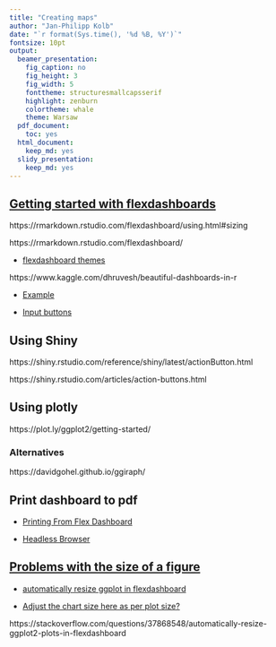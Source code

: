 ```yaml
---
title: "Creating maps"
author: "Jan-Philipp Kolb"
date: "`r format(Sys.time(), '%d %B, %Y')`"
fontsize: 10pt
output:
  beamer_presentation: 
    fig_caption: no
    fig_height: 3
    fig_width: 5
    fonttheme: structuresmallcapsserif
    highlight: zenburn
    colortheme: whale
    theme: Warsaw
  pdf_document:
    toc: yes
  html_document:
    keep_md: yes
  slidy_presentation:
    keep_md: yes
---
```



## [Getting started with flexdashboards](https://www.statworx.com/de/blog/getting-started-with-flexdashboards-in-r/)

https://rmarkdown.rstudio.com/flexdashboard/using.html#sizing

https://rmarkdown.rstudio.com/flexdashboard/

- [flexdashboard themes]()

https://www.kaggle.com/dhruvesh/beautiful-dashboards-in-r

- [Example](http://grjenkin.com/articles/category/data-visualization/739705/using-flexdashboards-to-monitor-clinical-research)

- [Input buttons](https://shiny.rstudio.com/tutorial/written-tutorial/lesson3/)


## Using Shiny

https://shiny.rstudio.com/reference/shiny/latest/actionButton.html

https://shiny.rstudio.com/articles/action-buttons.html

## Using plotly

https://plot.ly/ggplot2/getting-started/


### Alternatives 

https://davidgohel.github.io/ggiraph/

## Print dashboard to pdf

- [Printing From Flex Dashboard](https://rviews.rstudio.com/2017/06/28/printing-from-flex-dashboard/)


- [Headless Browser](https://en.wikipedia.org/wiki/Headless_browser)

<!--
Interactive documents

https://davidgohel.github.io/ggiraph/

creating dashboards
https://www.kaggle.com/dhruvesh/beautiful-dashboards-in-r

-->

## [Problems with the size of a figure](https://github.com/rstudio/flexdashboard/issues/120)

- [automatically resize ggplot in flexdashboard]()

- [Adjust the chart size here as per plot size?](https://community.rstudio.com/t/adjust-the-chart-size-here-as-per-plot-size/41054/6)

https://stackoverflow.com/questions/37868548/automatically-resize-ggplot2-plots-in-flexdashboard
